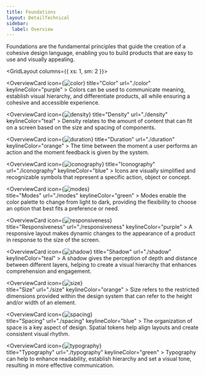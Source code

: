 ```yaml
---
title: Foundations
layout: DetailTechnical
sidebar:
  label: Overview
---
```


Foundations are the fundamental principles that guide the creation of a cohesive design language, enabling you to build products that are easy to use and visually appealing.

<GridLayout columns={{ xs: 1, sm: 2 }}>

   <OverviewCard
    icon={<Image src="/img/foundations/color.svg" alt="color"  />}
    title="Color"
    url="./color"
    keylineColor="purple"
    >
Colors can be used to communicate meaning, establish visual hierarchy, and differentiate products, all while ensuring a cohesive and accessible experience.

  </OverviewCard>

   <OverviewCard
    icon={<Image src="/img/foundations/density.svg" alt="density"  />}
    title="Density"
    url="./density"
    keylineColor="teal"
    >
Density relates to the amount of content that can fit on a screen based on the size and spacing of components.

  </OverviewCard>

<OverviewCard
    icon={<Image src="/img/foundations/duration.svg" alt="duration"  />}
    title="Duration"
    url="./duration"
    keylineColor="orange"
    >
The time between the moment a user performs an action and the moment feedback is given by the system.

  </OverviewCard>

   <OverviewCard
    icon={<Image src="/img/foundations/iconography.svg" alt="iconography"  />}
    title="Iconography"
    url="./iconography"
    keylineColor="blue"
    >
Icons are visually simplified and recognizable symbols that represent a specific action, object or concept. 

  </OverviewCard>

  <OverviewCard
    icon={<Image src="/img/foundations/modes.svg" alt="modes"  />}              
    title="Modes"
    url="./modes"
    keylineColor="green"
    >
Modes enable the color palette to change from light to dark, providing the flexibility to choose an option that best fits a preference or need.

  </OverviewCard>

<OverviewCard
    icon={<Image src="/img/foundations/responsiveness.svg" alt="responsiveness"  />}              
    title="Responsiveness"
    url="./responsiveness"
    keylineColor="purple"
    >
A responsive layout makes dynamic changes to the appearance of a product in response to the size of the screen.

  </OverviewCard>

   <OverviewCard
    icon={<Image src="/img/foundations/shadow.svg" alt="shadow"  />}
    title="Shadow"
    url="./shadow"
    keylineColor="teal"
    >
A shadow gives the perception of depth and distance between different layers, helping to create a visual hierarchy that enhances comprehension and engagement.

  </OverviewCard>

  <OverviewCard
    icon={<Image src="/img/foundations/size.svg" alt="size"  />}            
    title="Size"
    url="./size"
    keylineColor="orange"
    >
Size refers to the restricted dimensions provided within the design system that can refer to the height and/or width of an element.

  </OverviewCard>

  <OverviewCard
    icon={<Image src="/img/foundations/spacing.svg" alt="spacing"  />}              
    title="Spacing"
    url="./spacing"
    keylineColor="blue"
    >
The organization of space is a key aspect of design. Spatial tokens help align layouts and create consistent visual rhythm.

  </OverviewCard>

  <OverviewCard
    icon={<Image src="/img/foundations/typography.svg" alt="typography"  />}            
    title="Typography"
    url="./typography"
    keylineColor="green"
    >
Typography can help to enhance readability, establish hierarchy and set a visual tone, resulting in more effective communication.

  </OverviewCard>
 
</GridLayout>
